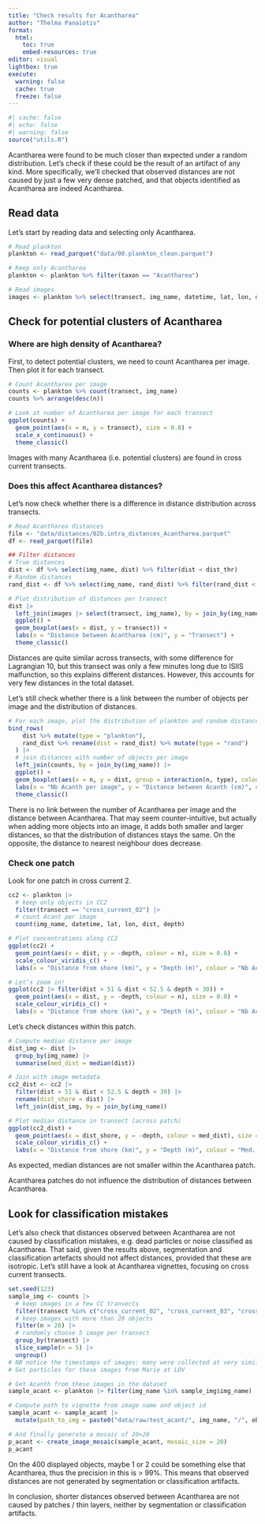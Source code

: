 ```yaml
---
title: "Check results for Acantharea"
author: "Thelma Panaïotis"
format: 
  html:
    toc: true
    embed-resources: true
editor: visual
lightbox: true
execute:
  warning: false
  cache: true
  freeze: false
---
```


```r
#| cache: false
#| echo: false
#| warning: false
source("utils.R")
```

Acantharea were found to be much closer than expected under a random distribution. Let’s check if these could be the result of an artifact of any kind. More specifically, we’ll checked that observed distances are not caused by just a few very dense patched, and that objects identified as Acantharea are indeed Acantharea.

## Read data

Let’s start by reading data and selecting only Acantharea.

```r
# Read plankton
plankton <- read_parquet("data/00.plankton_clean.parquet")

# Keep only Acantharea
plankton <- plankton %>% filter(taxon == "Acantharea")

# Read images
images <- plankton %>% select(transect, img_name, datetime, lat, lon, depth) %>% distinct()
```

## Check for potential clusters of Acantharea

### Where are high density of Acantharea?

First, to detect potential clusters, we need to count Acantharea per image. Then plot it for each transect.

```r
# Count Acantharea per image
counts <- plankton %>% count(transect, img_name)
counts %>% arrange(desc(n))

# Look at number of Acantharea per image for each transect
ggplot(counts) + 
  geom_point(aes(x = n, y = transect), size = 0.8) +
  scale_x_continuous() +
  theme_classic()
```

Images with many Acantharea (i.e. potential clusters) are found in cross current transects.

### Does this affect Acantharea distances?

Let’s now check whether there is a difference in distance distribution across transects.

```r
# Read Acantharea distances
file <- "data/distances/02b.intra_distances_Acantharea.parquet"
df <- read_parquet(file)

## Filter distances
# True distances
dist <- df %>% select(img_name, dist) %>% filter(dist < dist_thr)
# Random distances
rand_dist <- df %>% select(img_name, rand_dist) %>% filter(rand_dist < dist_thr)

# Plot distribution of distances per transect
dist |> 
  left_join(images |> select(transect, img_name), by = join_by(img_name)) |> 
  ggplot() +
  geom_boxplot(aes(x = dist, y = transect)) +
  labs(x = "Distance between Acantharea (cm)", y = "Transect") +
  theme_classic()
```

Distances are quite similar across transects, with some difference for Lagrangian 10, but this transect was only a few minutes long due to ISIIS malfunction, so this explains different distances. However, this accounts for very few distances in the total dataset.

Let’s still check whether there is a link between the number of objects per image and the distribution of distances.

```r
# For each image, plot the distribution of plankton and random distances VS number of objects
bind_rows(
    dist %>% mutate(type = "plankton"),
    rand_dist %>% rename(dist = rand_dist) %>% mutate(type = "rand")
  ) |> 
  # join distances with number of objects per image
  left_join(counts, by = join_by(img_name)) |> 
  ggplot() +
  geom_boxplot(aes(x = n, y = dist, group = interaction(n, type), colour = type)) +
  labs(x = "Nb Acanth per image", y = "Distance between Acanth (cm)", colour = "Type") +
  theme_classic()
```

There is no link between the number of Acantharea per image and the distance between Acantharea. That may seem counter-intuitive, but actually when adding more objects into an image, it adds both smaller and larger distances, so that the distribution of distances stays the same. On the opposite, the distance to nearest neighbour does decrease.

### Check one patch

Look for one patch in cross current 2.

```r
cc2 <- plankton |> 
  # keep only objects in CC2
  filter(transect == "cross_current_02") |> 
  # count Acant per image
  count(img_name, datetime, lat, lon, dist, depth)

# Plot concentrations along CC2
ggplot(cc2) + 
  geom_point(aes(x = dist, y = -depth, colour = n), size = 0.8) +
  scale_colour_viridis_c() +
  labs(x = "Distance from shore (km)", y = "Depth (m)", colour = "Nb Acant\nper image")

# Let’s zoom in!
ggplot(cc2 |> filter(dist > 51 & dist < 52.5 & depth < 30)) + 
  geom_point(aes(x = dist, y = -depth, colour = n), size = 0.8) +
  scale_colour_viridis_c() +
  labs(x = "Distance from shore (km)", y = "Depth (m)", colour = "Nb Acant\nper image")

```

Let’s check distances within this patch.

```r
# Compute median distance per image
dist_img <- dist |> 
  group_by(img_name) |> 
  summarise(med_dist = median(dist))

# Join with image metadata
cc2_dist <- cc2 |> 
  filter(dist > 51 & dist < 52.5 & depth < 30) |> 
  rename(dist_shore = dist) |> 
  left_join(dist_img, by = join_by(img_name))

# Plot median distance in transect (across patch)
ggplot(cc2_dist) + 
  geom_point(aes(x = dist_shore, y = -depth, colour = med_dist), size = 0.8) +
  scale_colour_viridis_c() +
  labs(x = "Distance from shore (km)", y = "Depth (m)", colour = "Med. dist\nper image\n(cm)")
```

As expected, median distances are not smaller within the Acantharea patch.

::: callout-note
Acantharea patches do not influence the distribution of distances between Acantharea.
:::

## Look for classification mistakes

Let’s also check that distances observed between Acantharea are not caused by classification mistakes, e.g. dead particles or noise classified as Acantharea. That said, given the results above, segmentation and classification artefacts should not affect distances, provided that these are isotropic. Let’s still have a look at Acantharea vignettes, focusing on cross current transects.

```r
set.seed(123)
sample_img <- counts |> 
  # keep images in a few CC transects
  filter(transect %in% c("cross_current_02", "cross_current_03", "cross_current_04", "cross_current_05")) |> 
  # keep images with more than 20 objects
  filter(n > 20) |> 
  # randomly choose 5 image per transect
  group_by(transect) |> 
  slice_sample(n = 5) |>
  ungroup()
# NB notice the timestamps of images: many were collected at very similar times, suggesting sampling across Acantharea patches
# Get particles for these images from Marie at LOV

# Get Acanth from these images in the dataset
sample_acant <- plankton |> filter(img_name %in% sample_img$img_name)

# Compute path to vignette from image name and object id
sample_acant <- sample_acant |> 
  mutate(path_to_img = paste0("data/raw/test_acant/", img_name, "/", object_id, ".png"))

# And finally generate a mosaic of 20×20
p_acant <- create_image_mosaic(sample_acant, mosaic_size = 20)
p_acant
```

On the 400 displayed objects, maybe 1 or 2 could be something else that Acantharea, thus the precision in this is \> 99%. This means that observed distances are not generated by segmentation or classification artifacts.

::: callout-note
In conclusion, shorter distances observed between Acantharea are not caused by patches / thin layers, neither by segmentation or classification artifacts.
:::

